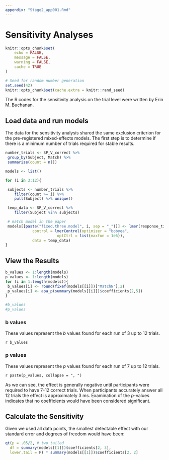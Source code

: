 ```yaml
---
appendix: "Stage2_app001.Rmd"
---
```


# Sensitivity Analyses

```r
knitr::opts_chunk$set(
	echo = FALSE,
	message = FALSE,
	warning = FALSE,
	cache = TRUE
)
```

```r
# Seed for random number generation
set.seed(42)
knitr::opts_chunk$set(cache.extra = knitr::rand_seed)
```

The R codes for the sensitivity analysis on the trial level were written by Erin M. Buchanan. 

## Load data and run models

The data for the sensitivity analysis shared the same exclusion criterion for the pre-registered mixed-effects models. The first step is to determine if there is a minimum number of trials required for stable results.

```r
number_trials <- SP_V_correct %>% 
 group_by(Subject, Match) %>%
 summarize(count = n())
```

```r
models <- list()

for (i in 3:12){

 subjects <- number_trials %>%
    filter(count >= i) %>%
    pull(Subject) %>% unique()

 temp_data <- SP_V_correct %>%
    filter(Subject %in% subjects)

 # match model in the paper
 models[[paste("fixed.three.model", i, sep = "_")]] <- lmer(response_time ~ Match + (1|Subject) + (1|Target) + (1|PSA_ID), 
            control = lmerControl(optimizer = "bobyqa",
                       optCtrl = list(maxfun = 1e6)), 
            data = temp_data)
}
```

## View the Results

```r
b_values <- 1:length(models)
p_values <- 1:length(models)
for (i in 1:length(models)){
 b_values[i] <- round(fixef(models[[i]])["MatchN"],2)
 p_values[i] <- apa_p(summary(models[[i]])$coefficients[2,5])
}

#b_values
#p_values
```

### b values

These values represent the *b* values found for each run of 3 up to 12 trials.

`r b_values`

### p values

These values represent the *p* values found for each run of 7 up to 12 trials.

`r paste(p_values, collapse = ", ")`

As we can see, the effect is generally negative until participants were required to have 7-12 correct trials. When participants accurately answer all 12 trials the effect is approximately 3 ms. Examination of the *p*-values indicates that no coefficients would have been considered significant. 

## Calculate the Sensitivity

Given we used all data points, the smallest detectable effect with our standard error and degrees of freedom would have been: 

```r
qt(p = .05/2, # two tailed 
  df = summary(models[[1]])$coefficients[2, 3],
  lower.tail = F) * summary(models[[1]])$coefficients[2, 2] 
```

